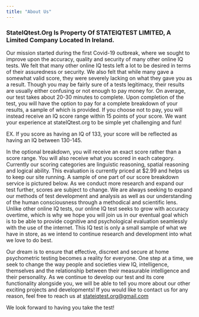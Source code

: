 ```yaml
---
title: "About Us"
---
```

### StateIQtest.Org Is Property Of STATEIQTEST LIMITED, A Limited Company Located In Ireland.

Our mission started during the first Covid-19 outbreak, where we sought to improve upon the accuracy, quality and security of many other online IQ tests. We felt that many other online IQ tests left a lot to be desired in terms of their assuredness or security. We also felt that while many gave a somewhat valid score, they were severely lacking on what they gave you as a result. Though you may be fairly sure of a tests legitimacy, their results are usually either confusing or not enough to pay money for. On average, our test takes about 20-30 minutes to complete. Upon completion of the test, you will have the option to pay for a complete breakdown of your results, a sample of which is provided. If you choose not to pay, you will instead receive an IQ score range within 15 points of your score. We want your experience at stateIQtest.org to be simple yet challenging and fun!


EX. If you score as having an IQ of 133, your score will be reflected as having an IQ between 130-145.


In the optional breakdown, you will receive an exact score rather than a score range. You will also receive what you scored in each category. Currently our scoring categories are linguistic reasoning, spatial reasoning and logical ability. This evaluation is currently priced at $2.99 and helps us to keep our site running. A sample of one part of our score breakdown service is pictured below. As we conduct more research and expand our test further, scores are subject to change. We are always seeking to expand our methods of test development and analysis as well as our understanding of the human consciousness through a methodical and scientific lens. Unlike other online IQ tests, our online IQ test seeks to grow with accuracy overtime, which is why we hope you will join us in our eventual goal which is to be able to provide cognitive and psychological evaluation seamlessly with the use of the internet. This IQ test is only a small sample of what we have in store, as we intend to continue research and development into what we love to do best.


Our dream is to ensure that effective, discreet and secure at home psychometric testing becomes a reality for everyone. One step at a time, we seek to change the way people and societies view IQ, intelligence, themselves and the relationship between their measurable intelligence and their personality. As we continue to develop our test and its core functionality alongside you, we will be able to tell you more about our other exciting projects and developments! If you would like to contact us for any reason, feel free to reach us at stateiqtest.org@gmail.com

We look forward to having you take the test!